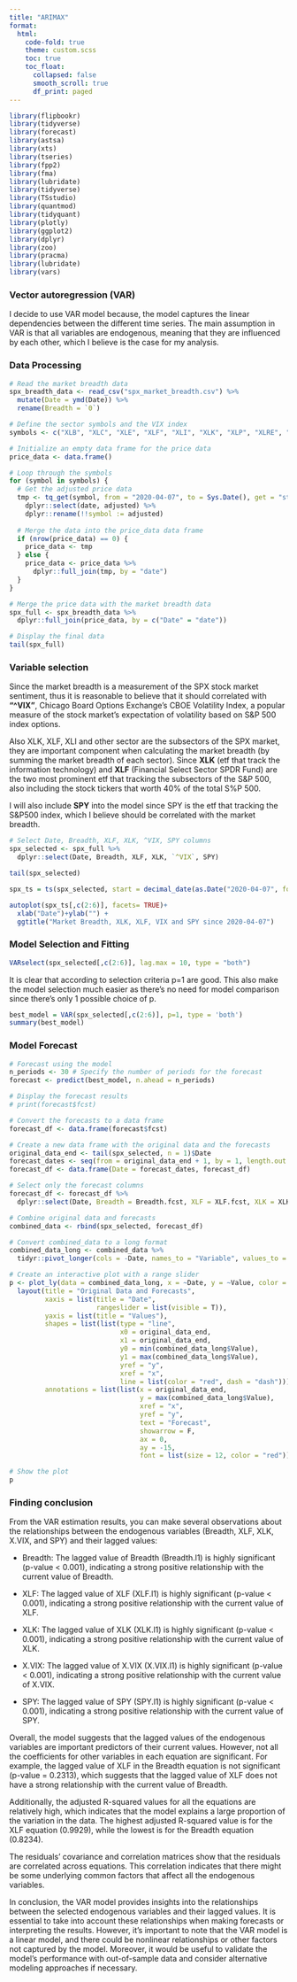```yaml
---
title: "ARIMAX"
format:
  html:
    code-fold: true
    theme: custom.scss
    toc: true
    toc_float:
      collapsed: false
      smooth_scroll: true
      df_print: paged
---
```


```r
library(flipbookr)
library(tidyverse)
library(forecast)
library(astsa) 
library(xts)
library(tseries)
library(fpp2)
library(fma)
library(lubridate)
library(tidyverse)
library(TSstudio)
library(quantmod)
library(tidyquant)
library(plotly)
library(ggplot2)
library(dplyr)
library(zoo)
library(pracma)
library(lubridate)
library(vars)
```


### Vector autoregression (VAR)

I decide to use VAR model because, the model captures the linear dependencies between the different time series. The main assumption in VAR is that all variables are endogenous, meaning that they are influenced by each other, which I believe is the case for my analysis.

### Data Processing

```r
# Read the market breadth data
spx_breadth_data <- read_csv("spx_market_breadth.csv") %>%
  mutate(Date = ymd(Date)) %>%
  rename(Breadth = `0`)

# Define the sector symbols and the VIX index
symbols <- c("XLB", "XLC", "XLE", "XLF", "XLI", "XLK", "XLP", "XLRE", "XLU", "XLV", "XLY", "^VIX","SPY")

# Initialize an empty data frame for the price data
price_data <- data.frame()

# Loop through the symbols
for (symbol in symbols) {
  # Get the adjusted price data
  tmp <- tq_get(symbol, from = "2020-04-07", to = Sys.Date(), get = "stock.prices", source = "yahoo") %>%
    dplyr::select(date, adjusted) %>%
    dplyr::rename(!!symbol := adjusted)
  
  # Merge the data into the price_data data frame
  if (nrow(price_data) == 0) {
    price_data <- tmp
  } else {
    price_data <- price_data %>%
      dplyr::full_join(tmp, by = "date")
  }
}
```


```r
# Merge the price data with the market breadth data
spx_full <- spx_breadth_data %>%
  dplyr::full_join(price_data, by = c("Date" = "date"))

# Display the final data
tail(spx_full)

```


### Variable selection

Since the market breadth is a measurement of the SPX stock market sentiment, thus it is reasonable to believe that it should correlated with **"^VIX"**, Chicago Board Options Exchange's CBOE Volatility Index, a popular measure of the stock market's expectation of volatility based on S&P 500 index options. 

Also XLK, XLF, XLI and other sector are the subsectors of the SPX market, they are important component when calculating the market breadth (by summing the market breadth of each sector). Since **XLK** (etf that track the information technology) and **XLF** (Financial Select Sector SPDR Fund) are the two most prominent etf that tracking the subsectors of the S&P 500, also including the stock tickers that worth 40% of the total S%P 500.

I will also include **SPY** into the model since SPY is the etf that tracking the S&P500 index, which I believe should be correlated with the market breadth. 

```r
# Select Date, Breadth, XLF, XLK, ^VIX, SPY columns
spx_selected <- spx_full %>%
  dplyr::select(Date, Breadth, XLF, XLK, `^VIX`, SPY)

tail(spx_selected)
```
```r
spx_ts = ts(spx_selected, start = decimal_date(as.Date("2020-04-07", format = "%Y-%m-%d")),frequency = 365.25)

autoplot(spx_ts[,c(2:6)], facets= TRUE)+
  xlab("Date")+ylab("") +
  ggtitle("Market Breadth, XLK, XLF, VIX and SPY since 2020-04-07")

```

### Model Selection and Fitting

```r
VARselect(spx_selected[,c(2:6)], lag.max = 10, type = "both")
```
It is clear that according to selection criteria p=1 are good. This also make the model selection much easier as there's no need for model comparison since there's only 1 possible choice of p.

```r
best_model = VAR(spx_selected[,c(2:6)], p=1, type = 'both')
summary(best_model)
```


### Model Forecast

```r
# Forecast using the model
n_periods <- 30 # Specify the number of periods for the forecast
forecast <- predict(best_model, n.ahead = n_periods)

# Display the forecast results
# print(forecast$fcst)

# Convert the forecasts to a data frame
forecast_df <- data.frame(forecast$fcst)

# Create a new data frame with the original data and the forecasts
original_data_end <- tail(spx_selected, n = 1)$Date
forecast_dates <- seq(from = original_data_end + 1, by = 1, length.out = n_periods)
forecast_df <- data.frame(Date = forecast_dates, forecast_df)

# Select only the forecast columns
forecast_df <- forecast_df %>%
  dplyr::select(Date, Breadth = Breadth.fcst, XLF = XLF.fcst, XLK = XLK.fcst, `^VIX` = X.VIX.fcst, SPY = SPY.fcst)

# Combine original data and forecasts
combined_data <- rbind(spx_selected, forecast_df)

# Convert combined_data to a long format
combined_data_long <- combined_data %>%
  tidyr::pivot_longer(cols = -Date, names_to = "Variable", values_to = "Value")

# Create an interactive plot with a range slider
p <- plot_ly(data = combined_data_long, x = ~Date, y = ~Value, color = ~Variable, type = "scatter", mode = "lines") %>%
  layout(title = "Original Data and Forecasts",
         xaxis = list(title = "Date",
                      rangeslider = list(visible = T)),
         yaxis = list(title = "Values"),
         shapes = list(list(type = "line",
                            x0 = original_data_end,
                            x1 = original_data_end,
                            y0 = min(combined_data_long$Value),
                            y1 = max(combined_data_long$Value),
                            yref = "y",
                            xref = "x",
                            line = list(color = "red", dash = "dash"))),
         annotations = list(list(x = original_data_end,
                                 y = max(combined_data_long$Value),
                                 xref = "x",
                                 yref = "y",
                                 text = "Forecast",
                                 showarrow = F,
                                 ax = 0,
                                 ay = -15,
                                 font = list(size = 12, color = "red"))))

# Show the plot
p

```


### Finding conclusion

From the VAR estimation results, you can make several observations about the relationships between the endogenous variables (Breadth, XLF, XLK, X.VIX, and SPY) and their lagged values:

- Breadth: The lagged value of Breadth (Breadth.l1) is highly significant (p-value < 0.001), indicating a strong positive relationship with the current value of Breadth.

- XLF: The lagged value of XLF (XLF.l1) is highly significant (p-value < 0.001), indicating a strong positive relationship with the current value of XLF.

- XLK: The lagged value of XLK (XLK.l1) is highly significant (p-value < 0.001), indicating a strong positive relationship with the current value of XLK.

- X.VIX: The lagged value of X.VIX (X.VIX.l1) is highly significant (p-value < 0.001), indicating a strong positive relationship with the current value of X.VIX.

- SPY: The lagged value of SPY (SPY.l1) is highly significant (p-value < 0.001), indicating a strong positive relationship with the current value of SPY.

Overall, the model suggests that the lagged values of the endogenous variables are important predictors of their current values. However, not all the coefficients for other variables in each equation are significant. For example, the lagged value of XLF in the Breadth equation is not significant (p-value = 0.2313), which suggests that the lagged value of XLF does not have a strong relationship with the current value of Breadth.

Additionally, the adjusted R-squared values for all the equations are relatively high, which indicates that the model explains a large proportion of the variation in the data. The highest adjusted R-squared value is for the XLF equation (0.9929), while the lowest is for the Breadth equation (0.8234).

The residuals' covariance and correlation matrices show that the residuals are correlated across equations. This correlation indicates that there might be some underlying common factors that affect all the endogenous variables.

In conclusion, the VAR model provides insights into the relationships between the selected endogenous variables and their lagged values. It is essential to take into account these relationships when making forecasts or interpreting the results. However, it's important to note that the VAR model is a linear model, and there could be nonlinear relationships or other factors not captured by the model. Moreover, it would be useful to validate the model's performance with out-of-sample data and consider alternative modeling approaches if necessary.

